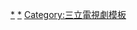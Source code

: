{{Navbox
| name   = 三立電視戲劇
| title  = [[三立電視|{{color|white|三立電視}}]][[三立電視戲劇節目列表|{{color|white|自製戲劇}}]]
| state = collapsed 
|selected = {{{1|}}}  
| style  = clear: both; width: 100%; text-align:left;
| listclass  = hlist
| groupstyle = background:#FFCCCC;
| titlestyle=background:#CC99CC;

|  list1       ={{Navbox subgroup
|  title       =三立都會台週日偶像劇
|  titlestyle  = background:#FFDBDB;
| state =  expanded
| navbar =
|groupstyle=background:#FFDBDB;font-weight:normal;text-align:left;
|group1=2000年代
|list1={{Navbox|child
|groupstyle=background:#FAEBD7;font-weight:normal;text-align:left;
 |group1 = 2001年
 |list1  = [[薰衣草 (電視劇)|薰衣草]]
 |group2 = 2002年
 |list2  = ①[[MVP情人]]
 |group3 = 2003年
 |list3  = ①[[海豚灣戀人]] - ①[[西街少年]]
 |group4 = 2004年
 |list4  = ①[[雪天使]] - ①[[紫禁之巔]] - ①[[天國的嫁衣]]
 |group5 = 2005年
 |list5  = [[格鬥天王 (電視劇)|格鬥天王]] - [[王子變青蛙]] - [[綠光森林]]
 |group6 = 2006年
 |list6  = [[愛情魔髮師]] - [[微笑PASTA]] - [[愛情經紀約]]
 |group7 = 2007年
 |list7  = [[放羊的星星]] - [[櫻野三加一]] - [[鬥牛，要不要]]
 |group8 = 2008年
 |list8  = [[命中注定我愛你 (台灣電視劇)|命中注定我愛你]] - [[無敵珊寶妹]]
 |group9 = 2009年
 |list9  = [[敗犬女王]] - [[福氣又安康]] - [[下一站，幸福 (電視劇)|下一站，幸福]]
 }}
|group2=2010年代
|list2={{Navbox|child
|groupstyle=background:#FAEBD7;font-weight:normal;text-align:left;
 |group1  = 2010年
 |list1   = [[偷心大聖PS男]] - [[鍾無艷 (2010年電視劇)|鍾無艷]] - [[國民英雄]]
 |group2  = 2011年
 |list2   = [[醉後決定愛上你]] - [[小資女孩向前衝]]
 |group3  = 2012年
 |list3   = ②[[向前走向愛走]] - ②[[螺絲小姐要出嫁]]
 |group4  = 2013年
 |list4   = ②[[金大花的華麗冒險]] - ②[[真愛黑白配]] - ②[[回到愛以前]]
 |group5  = 2014年
 |list5   = ②[[愛上兩個我]] - ②[[再說一次我願意 (電視劇)|再說一次我願意]]
 |group6  = 2015年
 |list6   = [[聽見幸福]] - [[他看她的第2眼]] - [[愛上哥們]]
 |group7  = 2016年
 |list7   = [[後菜鳥的燦爛時代]] - [[狼王子]] - [[浮士德的微笑]]
 |group8  = 2017年
 |list8   = [[我的愛情不平凡]] - [[噗通噗通我愛你]] - [[已讀不回的戀人]]
 |group9  = 2018年
 |list9   = [[三明治女孩的逆襲]] - [[高校英雄傳]]
 |group10 = 2019年
 |list10  = [[你有念大學嗎？]]  - [[月村歡迎你]]  - [[網紅的瘋狂世界]]
 }}
|group3=2020年代
|list3={{Navbox|child
|groupstyle=background:#FAEBD7;font-weight:normal;text-align:left;
 |group1  = 2020年
 |list1  = [[跟鯊魚接吻]] - [[浪漫輸給你]] - [[天巡者]]
 |group2  = 2021年
 |list2  = [[戀愛是科學]]
}}
| group13style=background:#FFCCCC;text-align:right;
| group13 = '''備註'''
| list13  = 除帶①者為與[[中華電視公司|華視]]策略聯盟製播外；其餘皆與[[臺灣電視公司|台視]]策略聯盟製播（帶②者亦與[[東森電視]]策略聯盟製播）

}}
<!-- 三立都會台週日偶像劇結束 -->

|  list2       = {{Navbox subgroup
|  title       =三立都會台週六優質戲劇
|  titlestyle  = background:#FFDBDB;
| state = uncollapsed
|groupstyle=background:#FFDBDB;font-weight:normal;text-align:left;
|group1=2000年代
|list1={{Navbox|child
|groupstyle=background:#FAEBD7;font-weight:normal;text-align:left;
 |group1 = 2008年
 |list1  = [[波麗士大人]]
 |group2 = 2009年
 |list2  = [[比賽開始]] - [[那一年的幸福時光]]
 }}
|group2=2010年代
|list2={{Navbox|child
|groupstyle=background:#FAEBD7;font-weight:normal;text-align:left;
 |group1 = 2010年
 |list1  = [[第二回合我愛你]] - [[倪亞達]] - [[犀利人妻]] 
 |group2 = 2011年
 |list2  = [[勇士們 (電視劇)|勇士們]]
}}

| group13style=background:#FFCCCC;text-align:right;
| group13 = '''備註'''
| list13 = 本時段所有節目均與[[臺灣電視公司|台視]]策略聯盟製播

}}
<!-- 三立都會台週六優質戲劇結束 --> 

|  list3       = {{Navbox subgroup
|  title       =三立都會台平日八點華人電視劇
|  titlestyle  = background:#FFDBDB;
| state = uncollapsed
|groupstyle=background:#FFDBDB;font-weight:normal;text-align:left;
|group1=2010年代
|list1={{Navbox|child
|groupstyle=background:#FAEBD7;font-weight:normal;text-align:left;
 |group1  = 2011年
 |list1   = ①[[真愛找麻煩]]
 |group2  = 2012年
 |list2   = ①[[愛上巧克力]] - ①[[剩女保鏢]] - ①[[愛情女僕]]
 |group3  = 2013年
 |list3   = ①[[兩個爸爸]] - ①[[幸福選擇題]] - ①[[有愛一家人]]
 |group4  = 2014年
 |list4   = ①[[女人30情定水舞間]] - ①[[媽咪的男朋友]] - ①[[幸福兌換券]] - ①[[我的寶貝四千金]]
 |group5  = 2015年
 |list5   = ①[[好想談戀愛]] - ①[[軍官·情人]] - ①[[戀愛鄰距離]]
 |group6  = 2016年
 |list6   = ①[[大人情歌 (電視劇)|大人情歌]] - ①[[我的極品男友]] - ①[[獨家保鑣]]
 |group7  = 2017年
 |list7   = ①[[只為你停留]] - ①[[真情之家]]
 |group8 = 2019年
 |list8  = [[必勝大丈夫]] 
}}
|group2=2020年代
|list2={{Navbox|child
|groupstyle=background:#FAEBD7;font-weight:normal;text-align:left;
 |group1  = 2020年
 |list1  = ②[[我的青春沒在怕]] - ②[[廢財闖天關]]
 |group2  = 2021年
 |list2  = ②[[三隻小豬的逆襲]]
}}
| group13style=background:#FFCCCC;text-align:right;
| group13 = '''備註'''
| list13 = 帶①者與[[東森電視]]策略聯盟製播、帶②者為與[[中華電視公司|華視]]策略聯盟製播
}}
<!-- 三立都會台平日八點華人電視劇結束 -->

|  list4       = {{Navbox subgroup
|  title       =三立都會台平日九點華人電視劇
|  titlestyle  = background:#FFDBDB;
| state = uncollapsed
|groupstyle=background:#FFDBDB;font-weight:normal;text-align:left;
|group1=2010年代
|list1={{Navbox|child
|groupstyle=background:#FAEBD7;font-weight:normal;text-align:left;
 |group1 = 2010年
 |list1  =  
 |group2 = 2011年
 |list2  = 
 |group3 = 2012年
 |list3  = [[我們發財了]] - [[真愛趁現在]]
 |group4 = 2013年
 |list4  = [[美味的想念]] 
}}
| group13style=background:#FFCCCC;text-align:right;
| group13 = '''備註'''
| list13 = 本時段所有節目均與[[東森電視]]策略聯盟製播

}}
<!-- 三立都會台平日九點華人電視劇結束 -->

|  list5       = {{Navbox subgroup
|  title       =三立都會台週五華人電視劇
|  titlestyle  = background:#FFDBDB;
| state = uncollapsed
|groupstyle=background:#FFDBDB;font-weight:normal;text-align:left;
|group1=2010年代
|list1={{Navbox|child
|groupstyle=background:#FAEBD7;font-weight:normal;text-align:left;
 |group1 = 2010年
 |list1  =  
 |group2 = 2011年
 |list2  = 
 |group3 = 2012年
 |list3  = ①②[[我租了一個情人]]
 |group4 = 2013年
 |list4  = ①②[[大紅帽與小野狼]] - ②[[就是要你愛上我]] - ②[[我的自由年代]]
 |group5 = 2014年
 |list5  = ②[[喜歡·一個人]] - ②[[22K夢想高飛]]
 |group6 = 2015年
 |list6  = ②[[莫非，這就是愛情]] - ②[[料理高校生]]
 |group7 = 2016年
 |list7  = ②[[1989一念間]] - ②[[飛魚高校生]]
 |group8 = 2017年
 |list8  = ②[[極品絕配]] - ③[[我的未來男友]]
 |group9 = 2018年
 |list9  = ②[[姊的時代]]
 |group10= 2019年
 |list10 = [[一千個晚安]] - ④⑤[[用九柑仔店]] 
}}
|group2=2020年代
|list2={{Navbox|child
|groupstyle=background:#FAEBD7;font-weight:normal;text-align:left;
 |group1  = 2020年
 |list1  = ⑥[[未來媽媽]]
}}
| group13style=background:#FFCCCC;text-align:right;
| group13 = '''備註'''
| list13 = 帶①者與[[臺灣電視公司|台視]]策略聯盟製播、帶②者與[[東森電視]]策略聯盟製播、帶③者為Vidol網路威劇、帶④者與[[中華電視公司|華視]]策略聯盟製播、帶⑤者與[[福斯傳媒集團]]策略聯盟製播、帶⑥者與[[台灣大哥大|myVideo]]共同出品

}}
<!-- 三立都會台週五華人電視劇結束 -->

|  list7       = {{Navbox subgroup
|  title       =三立台灣台平日七點檔
|  titlestyle  = background:#FFDBDB;
| state = uncollapsed
|groupstyle=background:#FFDBDB;font-weight:normal;text-align:left;
|group1=1990年代
|list1={{Navbox|child
|groupstyle=background:#FAEBD7;font-weight:normal;text-align:left;
 |group1 = 1999年
 |list1  = [[鳥來伯與十三姨]]
}}
|group2=2000年代
|list2={{Navbox|child
|groupstyle=background:#FAEBD7;font-weight:normal;text-align:left;
 |group1 = 2000年
 |list1  = 
 |group2 = 2001年
 |list2  = 
 |group3 = 2002年
 |list3  = 
 |group4 = 2003年
 |list4  = 
 |group5 = 2004年
 |list5  = 
 |group6 = 2005年
 |list6  = 
 |group7 = 2006年
 |list7  = 
 |group8 = 2007年
 |list8  = 
 |group9 = 2008年
 |list9  = [[鳥來伯與十三姨|幸福白馬里]]
 |group10 = 2009年
 |list10  = 
 }}
|group3=2010年代
|list3={{Navbox|child
|groupstyle=background:#FAEBD7;font-weight:normal;text-align:left;
 |group3 = 2015年
 |list3  = ①[[親家 (電視劇)|親家]]
}}
| group13style=background:#FFCCCC;text-align:right;
| group13 = '''備註'''
| list13 = 帶①者與[[八大電視]]、[[高點電視台]]策略聯盟製播

 }}
<!-- 三立台灣台平日七點檔結束 -->

|  list8       = {{Navbox subgroup
|  title       =三立台灣台平日七點半檔
|  titlestyle  = background:#FFDBDB; 
| state = uncollapsed
|groupstyle=background:#FFDBDB;font-weight:normal;text-align:left;
|group1=2000年代
|list1={{Navbox|child
|groupstyle=background:#FAEBD7;font-weight:normal;text-align:left;
 |group1 = 2000年
 |list1  = [[九龍傳說]] - [[隔壁親家]]
 |group2 = 2001年
 |list2  = [[新戲說台灣|戲說台灣]]
 |group3 = 2002年
 |list3  = 
 |group4 = 2003年
 |list4  = 
 |group5 = 2004年
 |list5  = 
 |group6 = 2005年
 |list6  = 
 |group7 = 2006年
 |list7  = 
 |group8 = 2007年
 |list8  = 
 |group9 = 2008年
 |list9  = 
 |group10 = 2009年
 |list10  = 
 }}
 }}
<!-- 三立台灣台平日七點半檔結束 -->

|  list9       = {{Navbox subgroup
|  title       =三立台灣台八點檔連續劇
|  titlestyle  = background:#FFDBDB; 
| state = uncollapsed
|groupstyle=background:#FFDBDB;font-weight:normal;text-align:left;
|group1=2000年代
|list1={{Navbox|child
|groupstyle=background:#FAEBD7;font-weight:normal;text-align:left;
 |group1 = 2000年
 |list1  = [[阿扁與阿珍]] - [[伴阮過一生]] - [[九指新娘]]
 |group2 = 2001年
 |list2  = [[台灣阿誠]]
 |group3 = 2002年
 |list3  = [[負君千行淚]] - [[台灣霹靂火]]
 |group4 = 2003年
 |list4  = [[天地有情]]
 |group5 = 2004年
 |list5  = [[台灣龍捲風]]
 |group6 = 2005年
 |list6  = [[金色摩天輪]]
 |group7 = 2006年
 |list7  = [[天下第一味]]
 |group8 = 2007年
 |list8  = [[我一定要成功]]
 |group9 = 2008年
 |list9  = [[真情滿天下]]
 |group10 = 2009年
 |list10  = [[天下父母心]]
}}
|group2=2010年代
|list2={{Navbox|child
|groupstyle=background:#FAEBD7;font-weight:normal;text-align:left;
 |group1 = 2010年
 |list1  = [[家和萬事興 (2010年電視劇)|家和萬事興]] 
 |group2 = 2011年
 |list2  = [[牽手 (2011年電視劇)|牽手]]
 |group3 = 2012年
 |list3  = [[天下女人心]]
 |group4 = 2013年 
 |list4  = [[世間情]]
 |group5  = 2015年
 |list5   = [[甘味人生]] 
 |group6  = 2017年
 |list6   = [[一家人]] 
 |group7  = 2018年
 |list7   = [[金家好媳婦]] - [[炮仔聲 (台灣電視劇)|炮仔聲]]
}}
|group3=2020年代
|list3={{Navbox|child
|groupstyle=background:#FAEBD7;font-weight:normal;text-align:left;
 |group1  = 2020年
 |list1  = [[天之驕女]]
 |group2  = 2022年
 |list2  = [[一家團圓]]
}}
}}
<!-- 三立台灣台平日八點檔結束 -->

|  list10      = {{Navbox subgroup
|  title       =三立台灣台平日十點檔
|  titlestyle  = background:#FFDBDB;
| state = uncollapsed
|groupstyle=background:#FFDBDB;font-weight:normal;text-align:left;
|group1=2000年代
|list1={{Navbox|child
|groupstyle=background:#FAEBD7;font-weight:normal;text-align:left;
 |group1 = 2000年
 |list1  = 
 |group2 = 2001年
 |list2  = 
 |group3 = 2002年
 |list3  = [[桂花巷 (電視劇)|桂花巷]]
 |group4 = 2003年
 |list4  = 
 |group5 = 2004年
 |list5  = 
 |group6 = 2005年
 |list6  = 
 |group7 = 2006年
 |list7  = 
 |group8 = 2007年
 |list8  = 
 |group9 = 2008年
 |list9  = 
 |group10 = 2009年
 |list10  = 
 }}
 }}
<!-- 三立台灣台平日十點檔結束 -->

|  list11      = {{Navbox subgroup
|  title       =三立台灣台週五台灣好戲
|  titlestyle  = background:#FFDBDB;
| state = uncollapsed
|groupstyle=background:#FFDBDB;font-weight:normal;text-align:left;
|group1=2010年代
|list1={{Navbox|child
|groupstyle=background:#FAEBD7;font-weight:normal;text-align:left;
 |group2 = 2011年
 |list2  = [[愛。回來]]
 |group3 = 2012年
 |list3  = [[雨夜花 (電視劇)|雨夜花]] - [[阿爸的願望 (三立電視劇)|阿爸的願望]]
 |group4  = 2013年
 |list4   =[[含笑食堂]] - [[孤戀花 (2013年電視劇)|孤戀花]]
 |group5  = 2014年
 |list5   =[[熱海戀歌]] - [[阿母 (電視劇)|阿母]]
 |group6  = 2015年
 |list6   =①[[珍珠人生]] - ①[[思慕的人 (電視劇)|思慕的人]]
 |group7  = 2016年
 |list7   =①[[紫色大稻埕]] - ①[[白鷺鷥的願望]]
 |group8  = 2017年
 |list8   = 
 |group9  = 2018年
 |list9   = 
 |group10 = 2019年
 |list10  = [[聖王公傳奇]] - [[天之蕉子]]
}}
|group2=2020年代
|list2={{Navbox|child
|groupstyle=background:#FAEBD7;font-weight:normal;text-align:left;
 |group1  = 2020年
 |list1  = ②[[羅雀高飛]] 
 |group2  = 2021年
 |list2  = 
}}

| group13style=background:#FFCCCC;text-align:right;
| group13 = '''備註'''
| list13 = 帶①者與[[八大電視]]策略聯盟製播帶、②者與[[臺灣電視公司|台視]]策略聯盟製播

}}
<!-- 三立台灣台週五台灣好戲結束 -->

|  list12      = {{Navbox subgroup
|  title       =其他時段
|  titlestyle  = background:#FFDBDB;
| state = uncollapsed
|groupstyle=background:#FFDBDB;font-weight:normal;text-align:left;
|group1=2000年代
|list1={{Navbox|child
|groupstyle=background:#FAEBD7;font-weight:normal;text-align:left;
 |group1 = 2001年
 |list1  = 
 |group2 = 2002年
 |list2  =
 |group3 = 2003年
 |list3  = [[千金百分百]]
 |group4  = 2004年
 |list4   = 
 |group5  = 2005年
 |list5   = [[住左邊住右邊]] - [[住左邊住右邊|住左邊住右邊·幸福小套房]] - [[大熊醫師家]]
 |group6  = 2006年
 |list6   = [[住左邊住右邊|住左邊住右邊·全民拼幸福]]
 |group7  = 2007年
 |list7   = 
 |group8  = 2008年
 |list8   = 
 |group9  = 2009年
 |list9   = [[老王同學會]]
 }}
|group2=2010年代
|list2={{Navbox|child
|groupstyle=background:#FAEBD7;font-weight:normal;text-align:left;
 |group1 = 2015年
 |list1  = ①[[舞吧舞吧在一起]] 
}}
| group13style=background:#FFCCCC;text-align:right;
| group13 = '''備註'''
| list13 = 帶①者與[[緯來電視網]]策略聯盟製播
}}
<!-- 其他時段結束 -->

|  list13      = {{Navbox subgroup
|  title       =Vidol影音網路電視威劇
|  titlestyle  = background:#FFDBDB;
| state = uncollapsed
|groupstyle=background:#FFDBDB;font-weight:normal;text-align:left;
|group1=2010年代
|list1={{Navbox|child
|groupstyle=background:#FAEBD7;font-weight:normal;text-align:left;
 |group1 = 2016年
 |list1  = [[青春自拍團|青春自拍團—愛上她的他]] - [[青春自拍團|青春自拍團—同學我不是故意拿你的學生證啊]] - [[啟動愛情這件事]]
 |group2 = 2017年
 |list2  = [[我的未來男友]]
 |group3 = 2018年
 |list3  = [[幸福交叉線]]
}}
|group2=2020年代
|list2={{Navbox|child
|groupstyle=background:#FAEBD7;font-weight:normal;text-align:left;
 |group1 = 2020年
 |list1 = [[限時同居侯八天]] - [[愛不愛栗絲]]
 |group2 = 2021年
 |list2 = ①[[約·定|約·定]]
}}
| group13style=background:#FFCCCC;text-align:right;
| group13 = '''備註'''
| list13 = 帶①者與[[KKTV]]、[[Rakuten TV]]共同出品
}}
<!-- Vidol影音網路電視威劇 -->
|  list14      = {{Navbox subgroup
|  title       =Vidol影音迷你劇集
|  titlestyle  = background:#FFDBDB;
| state = uncollapsed
|groupstyle=background:#FFDBDB;font-weight:normal;text-align:left;
|group1=2010年代
|list1={{Navbox|child
|groupstyle=background:#FAEBD7;font-weight:normal;text-align:left;
 |group1 = 2018年
 |list1  = [[你好，幸福]] 
}}
|group2=2020年代
|list2={{Navbox|child
|groupstyle=background:#FAEBD7;font-weight:normal;text-align:left;
 |group1 = 2020年
 |list1  = [[位！你在等我嗎？]] 
}}
}}
<!-- Vidol影音迷你劇集 -->

}}<noinclude>

[[Category:三立台灣台戲劇節目|*]]
[[Category:三立都會台戲劇節目|*]]
[[Category:三立電視劇模板]]
</noinclude>